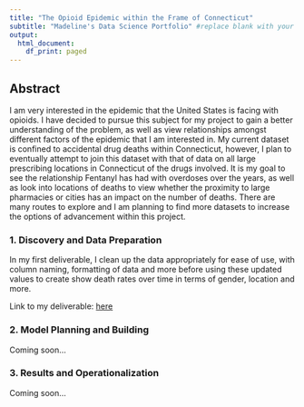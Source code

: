 ```yaml
---
title: "The Opioid Epidemic within the Frame of Connecticut" 
subtitle: "Madeline's Data Science Portfolio" #replace blank with your name
output:
  html_document:
    df_print: paged
---
```


## Abstract

I am very interested in the epidemic that the United States is facing with opioids. I have decided to pursue this subject for my project to gain a better understanding of the problem, as well as view relationships amongst different factors of the epidemic that I am interested in. My current dataset is confined to accidental drug deaths within Connecticut, however, I plan to eventually attempt to join this dataset with that of data on all large prescribing locations in Connecticut of the drugs involved. It is my goal to see the relationship Fentanyl has had with overdoses over the years, as well as look into locations of deaths to view whether the proximity to large pharmacies or cities has an impact on the number of deaths. There are many routes to explore and I am planning to find more datasets to increase the options of advancement within this project.

### 1. Discovery and Data Preparation

In my first deliverable, I clean up the data appropriately for ease of use, with column naming, formatting of data and more before using these updated values to create  show death rates over time in terms of gender, location and more.

Link to my deliverable: [here](./deliverable1.html)


### 2. Model Planning and Building

Coming soon...

### 3. Results and Operationalization

Coming soon...


